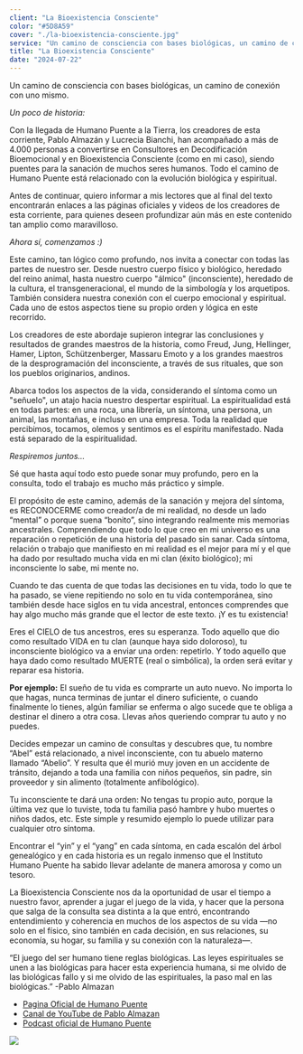 ```yaml
---
client: "La Bioexistencia Consciente"
color: "#5D8A59"
cover: "./la-bioexistencia-consciente.jpg"
service: "Un camino de consciencia con bases biológicas, un camino de conexión con uno mismo."
title: "La Bioexistencia Consciente"
date: "2024-07-22"
---
```


Un camino de consciencia con bases biológicas, un camino de conexión con uno mismo.

*Un poco de historia:*

Con la llegada de Humano Puente a la Tierra, los creadores de esta corriente, Pablo Almazán y Lucrecia Bianchi, han acompañado a más de 4.000 personas a convertirse en Consultores en Decodificación Bioemocional y en Bioexistencia Consciente (como en mi caso), siendo puentes para la sanación de muchos seres humanos. Todo el camino de Humano Puente está relacionado con la evolución biológica y espiritual.

Antes de continuar, quiero informar a mis lectores que al final del texto encontrarán enlaces a las páginas oficiales y videos de los creadores de esta corriente, para quienes deseen profundizar aún más en este contenido tan amplio como maravilloso.

*Ahora sí, comenzamos :)*

Este camino, tan lógico como profundo, nos invita a conectar con todas las partes de nuestro ser. Desde nuestro cuerpo físico y biológico, heredado del reino animal, hasta nuestro cuerpo "álmico" (inconsciente), heredado de la cultura, el transgeneracional, el mundo de la simbología y los arquetipos. También considera nuestra conexión con el cuerpo emocional y espiritual. Cada uno de estos aspectos tiene su propio orden y lógica en este recorrido.

Los creadores de este abordaje supieron integrar las conclusiones y resultados de grandes maestros de la historia, como Freud, Jung, Hellinger, Hamer, Lipton, Schützenberger, Massaru Emoto y a los grandes maestros de la desprogramación del inconsciente, a través de sus rituales, que son los pueblos originarios, andinos.

Abarca todos los aspectos de la vida, considerando el síntoma como un "señuelo", un atajo hacia nuestro despertar espiritual. La espiritualidad está en todas partes: en una roca, una librería, un síntoma, una persona, un animal, las montañas, e incluso en una empresa. Toda la realidad que percibimos, tocamos, olemos y sentimos es el espíritu manifestado. Nada está separado de la espiritualidad.

*Respiremos juntos...*

Sé que hasta aquí todo esto puede sonar muy profundo, pero en la consulta, todo el trabajo es mucho más práctico y simple.

El propósito de este camino, además de la sanación y mejora del síntoma, es RECONOCERME como creador/a de mi realidad, no desde un lado “mental” o porque suena “bonito”, sino integrando realmente mis memorias ancestrales. Comprendiendo que todo lo que creo en mi universo es una reparación o repetición de una historia del pasado sin sanar. Cada síntoma, relación o trabajo que manifiesto en mi realidad es el mejor para mí y el que ha dado por resultado mucha vida en mi clan (éxito biológico); mi inconsciente lo sabe, mi mente no.

Cuando te das cuenta de que todas las decisiones en tu vida, todo lo que te ha pasado, se viene repitiendo no solo en tu vida contemporánea, sino también desde hace siglos en tu vida ancestral, entonces comprendes que hay algo mucho más grande que el lector de este texto. ¡Y es tu existencia!

Eres el CIELO de tus ancestros, eres su esperanza. Todo aquello que dio como resultado VIDA en tu clan (aunque haya sido doloroso), tu inconsciente biológico va a enviar una orden: repetirlo. Y todo aquello que haya dado como resultado MUERTE (real o simbólica), la orden será evitar y reparar esa historia.

**Por ejemplo:** El sueño de tu vida es comprarte un auto nuevo. No importa lo que hagas, nunca terminas de juntar el dinero suficiente, o cuando finalmente lo tienes, algún familiar se enferma o algo sucede que te obliga a destinar el dinero a otra cosa. Llevas años queriendo comprar tu auto y no puedes.

Decides empezar un camino de consultas y descubres que, tu nombre “Abel” está relacionado, a nivel inconsciente, con tu abuelo materno llamado “Abelio”. Y resulta que él murió muy joven en un accidente de tránsito, dejando a toda una familia con niños pequeños, sin padre, sin proveedor y sin alimento (totalmente anfibológico).

Tu inconsciente te dará una orden: No tengas tu propio auto, porque la última vez que lo tuviste, toda tu familia pasó hambre y hubo muertes o niños dados, etc.
Este simple y resumido ejemplo lo puede utilizar para cualquier otro síntoma.

Encontrar el “yin” y el “yang” en cada síntoma, en cada escalón del árbol genealógico y en cada historia es un regalo inmenso que el Instituto Humano Puente ha sabido llevar adelante de manera amorosa y como un tesoro.

La Bioexistencia Consciente nos da la oportunidad de usar el tiempo a nuestro favor, aprender a jugar el juego de la vida, y hacer que la persona que salga de la consulta sea distinta a la que entró, encontrando entendimiento y coherencia en muchos de los aspectos de su vida —no solo en el físico, sino también en cada decisión, en sus relaciones, su economía, su hogar, su familia y su conexión con la naturaleza—.

“El juego del ser humano tiene reglas biológicas. Las leyes espirituales se unen a las biológicas para hacer esta experiencia humana, si me olvido de las biológicas fallo y si me olvido de las espirituales, la paso mal en las biológicas.” -Pablo Almazan

- [Pagina Oficial de Humano Puente](https://www.humanopuente.com)
- [Canal de YouTube de Pablo Almazan](https://www.youtube.com/c/PabloAlmazanHumanoPuente/videos)
- [Podcast oficial de Humano Puente](https://open.spotify.com/show/2RR5yIdRaz0NzBQe8kTFQ2)

![](./la-bioexistencia-consciente.jpg)